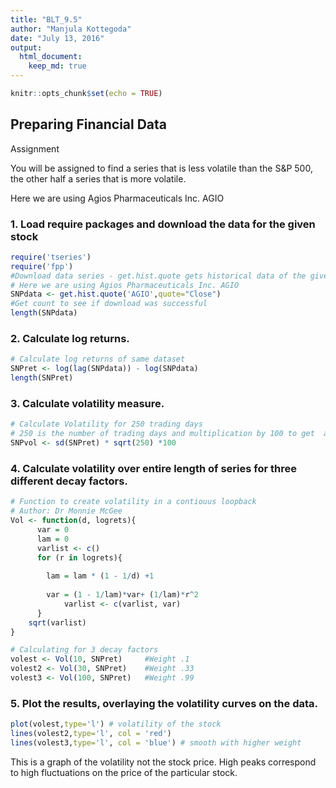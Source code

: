 ---
title: "BLT_9.5"
author: "Manjula Kottegoda"
date: "July 13, 2016"
output: 
  html_document:
    keep_md: true
---

```{r setup, include=FALSE}
knitr::opts_chunk$set(echo = TRUE)
```

## Preparing Financial Data

Assignment

You will be assigned to find a series that is less volatile than the S&P 500, the other half a series that is more volatile.

Here we are using Agios Pharmaceuticals Inc. AGIO

### 1. Load require packages and download the data for the given stock

```{r}
require('tseries')
require('fpp') 
#Download data series - get.hist.quote gets historical data of the given ticker symbol
# Here we are using Agios Pharmaceuticals Inc. AGIO
SNPdata <- get.hist.quote('AGIO',quote="Close")
#Get count to see if download was successful
length(SNPdata)
```

### 2. Calculate log returns.
```{r}
# Calculate log returns of same dataset
SNPret <- log(lag(SNPdata)) - log(SNPdata)
length(SNPret)
```



### 3. Calculate volatility measure.
```{r}
# Calculate Volatility for 250 trading days
# 250 is the number of trading days and multiplication by 100 to get  as a percentage 
SNPvol <- sd(SNPret) * sqrt(250) *100  
```


### 4. Calculate volatility over entire length of series for three different decay factors.
```{r}
# Function to create volatility in a contiouus loopback
# Author: Dr Monnie McGee
Vol <- function(d, logrets){
      var = 0
      lam = 0
      varlist <- c()
      for (r in logrets){
        
        lam = lam * (1 - 1/d) +1 
        
        var = (1 - 1/lam)*var+ (1/lam)*r^2
            varlist <- c(varlist, var)
      }
    sqrt(varlist)
}

# Calculating for 3 decay factors
volest <- Vol(10, SNPret)     #Weight .1
volest2 <- Vol(30, SNPret)    #Weight .33
volest3 <- Vol(100, SNPret)   #Weight .99

```




### 5. Plot the results, overlaying the volatility curves on the data.

```{r}
plot(volest,type='l') # volatility of the stock
lines(volest2,type='l', col = 'red')
lines(volest3,type='l', col = 'blue') # smooth with higher weight
```


This is a graph of the volatility not the stock price. High peaks correspond to high fluctuations on the price of the particular stock.
